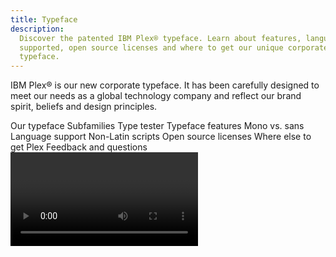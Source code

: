 ```yaml
---
title: Typeface
description:
  Discover the patented IBM Plex® typeface. Learn about features, languages
  supported, open source licenses and where to get our unique corporate
  typeface.
---
```




<PageDescription>

IBM Plex® is our new corporate typeface. It has been carefully designed to meet
our needs as a global technology company and reflect our brand spirit, beliefs
and design principles.

</PageDescription>

<AnchorLinks>
  <AnchorLink>Our typeface</AnchorLink>
  <AnchorLink>Subfamilies</AnchorLink>
  <AnchorLink>Type tester</AnchorLink>
  <AnchorLink>Typeface features</AnchorLink>
  <AnchorLink>Mono vs. sans</AnchorLink>
  <AnchorLink>Language support</AnchorLink>
  <AnchorLink>Non-Latin scripts</AnchorLink>
  <AnchorLink>Open source licenses</AnchorLink>
  <AnchorLink>Where else to get Plex</AnchorLink>
  <AnchorLink>Feedback and questions</AnchorLink>
</AnchorLinks>

<Video vimeoId="337384869" />

## Resources

<Row className="resource-card-group">
<Column colMd={4} colLg={4} noGutterSm>
    <ResourceCard
      subTitle="IBM Plex® typeface latest release"
      aspectRatio="2:1"
      href="https://github.com/IBM/plex/releases/latest"
      >

![](../images/github-icon.png)

  </ResourceCard>
</Column>
<Column colMd={4} colLg={4} noGutterSm>
    <ResourceCard
      subTitle="IBM Plex® website"
      aspectRatio="2:1"
      href="https://www.ibm.com/plex/"
      >

![](../images/eye.svg)

  </ResourceCard>
</Column>
</Row>

## Our typeface

As the patented typeface for our diverse and global brand, IBM Plex is just as
important as our name or our logo. It fine-tunes the tone of our words. It
represents who we are and what we believe—as a company and as designers. Every
decision is made with purpose; every detail has a reason for being.

<Video
  src="/videos/typeface_02.mp4"
  poster="/images/TypefaceSecondVideoPoster.gif"
/>

## Subfamilies

With four subfamilies, eight weight and and two styles (roman and italic), IBM
Plex can do just about anything you need it to. Just download the latest from
[GitHub](https://github.com/IBM/plex/releases/latest), add to your font manager,
activate and enjoy. To learn more with a deep dive into details and the story,
visit the [Plex](https://www.ibm.com/plex/) website.

<TypefaceSubFamilies />

## Type tester

We’ve included the type tester so you can play with Plex and explore all its
styles, weights and languages. The typeface really comes to life once it’s set
in words or paragraphs, so feel free to type away!

<TypeTester />

## Typeface features

IBM Plex comes with some additional basic features like ligatures across Sans
and Serif as well as fractions, arrows, alternate glyphs and global currency
symbols. These can be accessed through OpenType features and glyph palettes in
the standard design tools available. Get the latest
[Plex](https://github.com/IBM/plex/releases/latest).

<Row className="image-grid">
<Column colMd={4} colLg={4}>

![IBM Plex Sans font ligatures](../images/sans-ligatures.svg)

</Column>
<Column colMd={4} colLg={4} >

![IBM Plex Serif font ligatures](../images/serif-ligatures.svg)

</Column>
<Column colMd={4} colLg={4} >

![IBM Plex Sans fraction](../images/fractions.svg)

</Column>

<Column colMd={4} colLg={4}>

![IBM Plex alternate glyphs](../images/alternate-glyphs.svg)

</Column>
<Column colMd={4} colLg={4}>

![IBM Plex Sans global currency symbols](../images/currency-symbols.svg)

</Column>
<Column colMd={4} colLg={4}>

![IBM Plex Sans arrows](../images/arrows.svg)

</Column>
</Row>

## Mono vs. sans

The monospaced version of IBM Plex is especially designed to fit every glyph
into a 600 unit space which takes its cues from the typewriter era. Monospaced
fonts are used for coding by developers and should also be used to demonstrate
code snippets in our communications and specifications.

![Mono vs sans example](../images/mono-vs-sans.svg)

## Language support

IBM Plex covers over 100 languages with extended Latin versions. These cover the
typographic needs for executing communications and other typographic situations
across the international community. All four sub-families are covered in the
extended Latin which includes Vietnamese. In addition Plex covers a growing set
of non-Latin scripts which currently include Arabic, Cyrillic, Devanagari,
Greek, Hebrew, Korean and Thai.

<Row className="mobile-columns">
<Column className="one" colSm={2} colMd={2} colLg={3}>

Afrikaans<br />Albanian<br />Arabic<br />Asu<br />Azerbaijani<br />Bakhtiari<br />Balti<br />Balochi<br />Basque<br />
Beja<br />Belarusian<br />Bemba<br />Bena<br />Bokmål<br />Bosnian<br />Brahui<br />Breton<br />Bru<br />Bulgarian<br />Catalan
Central<br />Chiga<br />Chong<br />Comorian<br />Coptic<br />Cornish<br />Croatian<br />Czech<br />Danish<br />Dari<br />
Deccani<br />Devanagari<br />Dogri<br />Domari<br />Dutch<br />Eastern
Cham<br />Embu<br />English<br />Esperanto<br />
Estonian<br />Faroese<br />Filipino<br />Finnish

</Column>
<Column className="two" colSm={2} colMd={2} colLg={3}>

French<br />Galician<br />Ganda<br />German<br />Gilaki<br />Greek<br />Gujari<br />Gusii<br />Hausa<br />Hawaiian<br />
Hazaragi<br />Hebrew<br />Hindko<br />Hungarian<br />Icelandic<br />Indonesian<br />Indus<br />Ingush<br />
Irish<br />Italian<br />Jola-Fonyi<br />Kabuverdianu<br />Kachi Koli<br />Kalaallisut<br />Kalenjin<br />Kamba<br />
Kanuri<br />Kashmiri<br />Kazakh<br />Khowar<br />Kikuyu<br />Kinyarwanda<br />Kohistani<br />Korean<br />Kurdish<br />Kuy<br />Kyrgyz<br />Lahnda<br />Laki<br />
Latvian<br />Lithuanian<br />Luhya

</Column>
<Column className="three" colSm={2} colMd={2} colLg={3}>

Lwalu<br />Macedonian<br />Machame<br />Makhuwa-Meetto<br />Makonde<br />Malagasy<br />Malay<br />Maltese<br />Manx<br />Mazanderani<br />Meru<br />Mongolian<br />Morisien<br />Moroccan
Arabic<br />Muslim Tat<br />Northern Hindko<br /> Northern Khmer<br />Northern
Luri<br />Ndebele<br />Norwegian<br />Nyah
Kur<br />Nyankole<br />Nynorsk<br />Oromo<br /> Ottoman
Turkish<br />Pali<br />Parkari Koli<br />Parsi-Dari<br />Pashto<br />Patani
Malay<br />Polish<br />
Portuguese<br />Punjabi<br />Romanian<br />Romansh<br />Rombo<br />Rundi<br />Russian<br />Rwa<br />Samburu<br />Sango<br />Sangu

</Column>
<Column className="four" colSm={2} colMd={2} colLg={3}>

Sanskrit<br />Sena<br />Serbian<br />Seraiki<br />Shambala<br />Shona<br />Sindhi<br />Slovak<br />Slovenian<br />So<br />Soga<br />Somali<br />South
Azerbaijani<br />Southern Hindko<br />Southern Kurdish<br />Southern
Luri<br />Spanish<br />Susu<br />Swahili<br />Swedish<br /> Swiss
German<br />Tachelhit<br />Taita<br />Tajik<br />Talysh<br />Teso<br />Thai<br />Tongan<br />Turkish<br />Turkmen<br />
Ukrainian<br />Uyghur<br />Uzbek<br />Vietnamese<br />Vunjo<br />Wadiyara
Koli<br />Western Cham<br />Wolof<br />Welsh<br /> Zoroastrian<br />Zulu

</Column>
</Row>

## Non-Latin scripts

Global languages are part of the long-term plan for the IBM Plex typeface
family. Non-Latin language designs are currently in development. The available
non-Latin are shown below with what’s also in the pipeline.

<NonLatinScripts />

### Asian scripts

The Chinese and Japanese scripts are currently under development. Japanese is
scheduled for release in early 2021 and Chinese will have a staggered release
due to the scale of the project. We will be supporting both Traditional and
Simplified Chinese. In the meantime, we have chosen open source Chinese and
Japanese typefaces that can work well with the IBM Plex Family.

<Row className="resource-card-group">
<Column colMd={4} colLg={4} noGutterSm>
    <ResourceCard
      subTitle={<>Simplified Chinese<br / >Noto Sans CJK SC</>}
      aspectRatio="2:1"
      href="https://www.google.com/get/noto/#sans-hans"
      >

![google logo](../images/google.svg)

  </ResourceCard>
</Column>
<Column colMd={4} colLg={4} noGutterSm>
    <ResourceCard
      subTitle={<>Traditional Chinese<br /> Noto Sans CJK TC</>}
      aspectRatio="2:1"
      href="https://www.google.com/get/noto/#sans-hant"
      >

![google logo](../images/google.svg)

  </ResourceCard>
</Column>
<Column colMd={4} colLg={4} noGutterSm>
    <ResourceCard
      subTitle={<>Japanese<br />Noto Sans JP</>}
      aspectRatio="2:1"
      href="https://fonts.google.com/specimen/Noto+Sans+JP"
      >

![google fonts logo](../images/f.svg)

  </ResourceCard>
</Column>
</Row>

## Open source licenses

IBM Plex design has been awarded a patent and is the intellectual property of
IBM. The basic OFL License can be found in the downloadable font files. If
alternative licensing is needed when embedding or bundling IBM Plex into
software packages, please contact the appropriate legal teams.

## Where else to get Plex

Because Plex is open source we felt it was important to include it in the Google
Fonts and Adobe Typekit Libraries to help make it available for all people to
use. However, the fonts in these libraries may not have the latest versions so
we always recommend going to the
[IBM Plex GitHub](https://github.com/IBM/plex/releases/latest) repo.

<Row className="resource-card-group">
<Column colMd={4} colLg={4} noGutterSm>
    <ResourceCard
      subTitle="IBM Plex® on Google Fonts"
      aspectRatio="2:1"
      href="https://fonts.google.com/?query=ibm+plex"
      >

![google fonts logo](../images/f.svg)

  </ResourceCard>
</Column>
<Column colMd={4} colLg={4} noGutterSm>
    <ResourceCard
      subTitle="IBM Plex® on Adobe Fonts"
      aspectRatio="2:1"
      href="https://typekit.com/foundries/ibm"
      >

![](./images/adobe-logo.png)

  </ResourceCard>
</Column>
</Row>

## Design team

The IBM Plex team is a world-class group of type design experts hailing from
Austria, China, Croatia, Israel, Japan, Korea, Latvia, Poland, Lebanon, the
Netherlands, Romania, Spain, Switzerland, the United Kingdom, and the United
States. As the non-Latin variations grow more, so will our international team of
type designers.

## Plex merchandise

The [IBM Store](https://logostore-globalid.us/productlist.aspx?did=28168) has an
exclusive collection of Plex merchandise ranging from a coffee mug, cool tees
and totes. Please check out the collection and let us know what you think. We
will be updating the designs periodically to keep them fresh, fun and
expressive.

## Awards

Soon after the release, IBM Plex (Latin) won recognition in an international
competition by the Type Directors Club in
[TDC 64 2018](https://www.tdc.org/competitions/typeface-design-2018/?judges-choice=on#filters-section).
Plex took away a judge's choice award for typographic excellence. Let’s see how
the non-Latin scripts do as we develop them and also submit to more global
competitions. Plex has also been awarded several international patents.

## Feedback and questions

Please address all inquiries or issues on
[GitHub](https://github.com/ibm/plex/issues) and be sure to download the latest
[here](https://github.com/IBM/plex/releases/latest).
